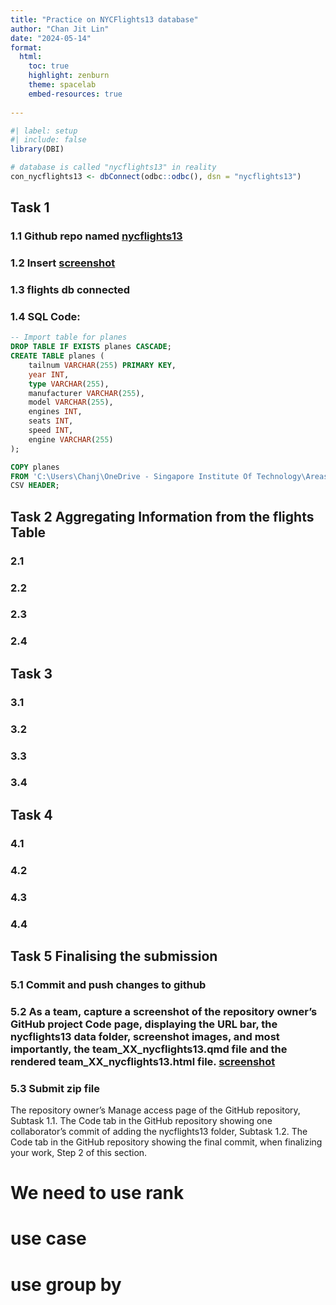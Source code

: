 ```yaml
---
title: "Practice on NYCFlights13 database"
author: "Chan Jit Lin"
date: "2024-05-14"
format:
  html:
    toc: true
    highlight: zenburn
    theme: spacelab
    embed-resources: true
  
---
```

```r
#| label: setup
#| include: false
library(DBI)

# database is called "nycflights13" in reality
con_nycflights13 <- dbConnect(odbc::odbc(), dsn = "nycflights13")

```
## Task 1
### 1.1 Github  repo named [nycflights13](https://github.com/firdauz-bk/nycflights13)

### 1.2 Insert [screenshot](data/screenshotof repo.jpg)

### 1.3 flights db connected

### 1.4 SQL Code:

```sql
-- Import table for planes
DROP TABLE IF EXISTS planes CASCADE;
CREATE TABLE planes (
    tailnum VARCHAR(255) PRIMARY KEY,
    year INT,
    type VARCHAR(255),
    manufacturer VARCHAR(255),
    model VARCHAR(255),
    engines INT,
    seats INT,
    speed INT,
    engine VARCHAR(255)
);

COPY planes
FROM 'C:\Users\Chanj\OneDrive - Singapore Institute Of Technology\Areas\T3Y1\AAI1001 Data engineering and visualisation\week 4\nycflights13\data\planes.csv'
CSV HEADER;
```

## Task 2 Aggregating Information from the flights Table

### 2.1 

### 2.2

### 2.3

### 2.4

## Task 3

### 3.1

### 3.2

### 3.3

### 3.4

## Task 4

### 4.1

### 4.2

### 4.3

### 4.4

## Task 5 Finalising the submission

### 5.1 Commit and push changes to github

### 5.2 As a team, capture a screenshot of the repository owner’s GitHub project Code page, displaying the URL bar, the nycflights13 data folder, screenshot images, and most importantly, the team_XX_nycflights13.qmd file and the rendered team_XX_nycflights13.html file. [screenshot]()

### 5.3 Submit zip file
The repository owner’s Manage access page of the GitHub repository, Subtask 1.1.
The Code tab in the GitHub repository showing one collaborator’s commit of adding the nycflights13 folder, Subtask 1.2.
The Code tab in the GitHub repository showing the final commit, when finalizing your work, Step 2 of this section.


# We need to use rank
# use case
# use group by



